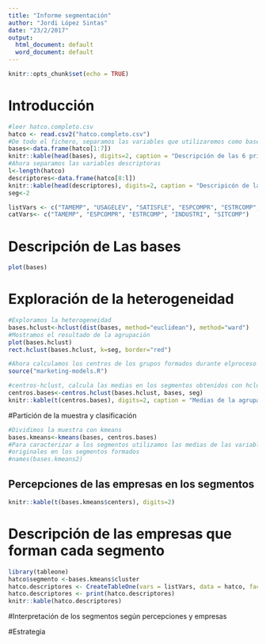 ```yaml
---
title: "Informe segmentación"
author: "Jordi López Sintas"
date: "23/2/2017"
output:
  html_document: default
  word_document: default
---
```


```r
knitr::opts_chunk$set(echo = TRUE)
```

# Introducción

```r
#leer hatco.completo.csv
hatco <- read.csv2("hatco.completo.csv")
#De todo el fichero, separamos las variables que utilizaremos como bases de segmentación
bases<-data.frame(hatco[1:7])
knitr::kable(head(bases), digits=2, caption = "Descripción de las 6 primeras empresas y sus bases")
#Ahora separamos las variables descriptoras
l<-length(hatco)
descriptores<-data.frame(hatco[8:l])
knitr::kable(head(descriptores), digits=2, caption = "Descripicón de las 6 primeras empreas")
seg<-2

listVars <- c("TAMEMP", "USAGELEV", "SATISFLE", "ESPCOMPR", "ESTRCOMP", "INDUSTRI", "SITCOMP")
catVars<- c("TAMEMP", "ESPCOMPR", "ESTRCOMP", "INDUSTRI", "SITCOMP")

```

# Descripción de Las bases


```r
plot(bases)
```


# Exploración de la heterogeneidad

```r
#Exploramos la heterogeneidad
bases.hclust<-hclust(dist(bases, method="euclidean"), method="ward")
#Mostramos el resultado de la agrupación
plot(bases.hclust)
rect.hclust(bases.hclust, k=seg, border="red") 
```

```r
#Ahora calculamos los centros de los grupos formados durante elproceso de agrupación jerárquica.
source("marketing-models.R")

#centros-hclust, calcula las medias en los segmentos obtenidos con hclust
centros.bases<-centros.hclust(bases.hclust, bases, seg)
knitr::kable(t(centros.bases), digits=2, caption = "Medias de la agrupación jerárquica")

```

#Partición de la muestra y clasificación

```r
#Dividimos la muestra con kmeans
bases.kmeans<-kmeans(bases, centros.bases)
#Para caracterizar a los segmentos utilizamos las medias de las variables
#originales en los segmentos formados
#names(bases.kmeans2)

```

## Percepciones de las empresas en los segmentos

```r
knitr::kable(t(bases.kmeans$centers), digits=2)
```

# Descripción de las empresas que forman cada segmento

```r
library(tableone)
hatco$segmento <-bases.kmeans$cluster
hatco.descriptores <- CreateTableOne(vars = listVars, data = hatco, factorVars = catVars, strata = "segmento")
hatco.descriptores <- print(hatco.descriptores)
knitr::kable(hatco.descriptores)
```

#Interpretación de los segmentos según percepciones y empresas

#Estrategia


